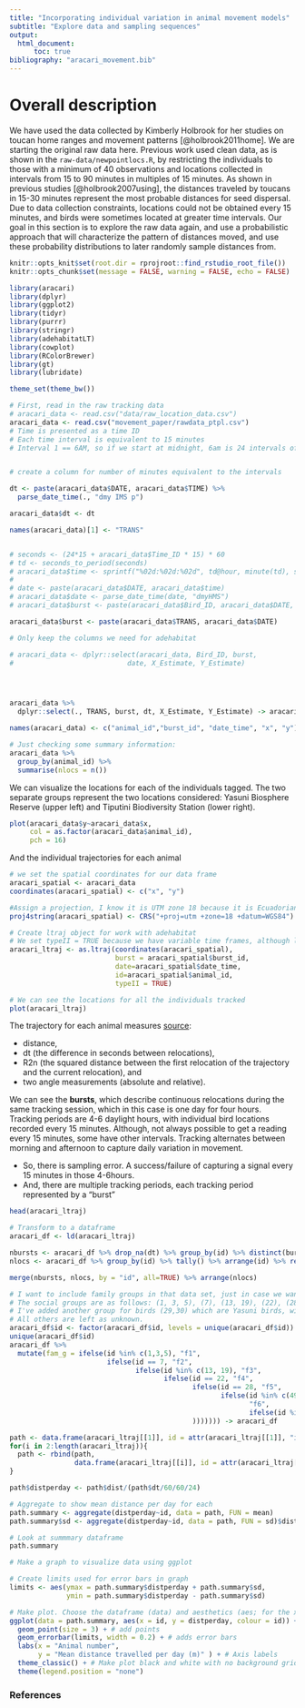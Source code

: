 ```yaml
---
title: "Incorporating individual variation in animal movement models"
subtitle: "Explore data and sampling sequences"
output:
  html_document:
      toc: true
bibliography: "aracari_movement.bib"
---
```


# Overall description 

We have used the data collected by Kimberly Holbrook for her studies on toucan home ranges and movement patterns [@holbrook2011home]. We are starting the original raw data here. Previous work used clean data, as is shown in the `raw-data/newpointlocs.R`, by restricting the individuals to those with a minimum of 40 observations and locations collected in intervals from 15 to 90 minutes in multiples of 15 minutes. As shown in previous studies [@holbrook2007using], the distances traveled by toucans in 15-30 minutes represent the most probable distances for seed dispersal. Due to data collection constraints, locations could not be obtained every 15 minutes, and birds were sometimes located at greater time intervals. Our goal in this section is to explore the raw data again, and use a probabilistic approach that will characterize the pattern of distances moved, and use these probability distributions to later randomly sample distances from.

```r
knitr::opts_knit$set(root.dir = rprojroot::find_rstudio_root_file())
knitr::opts_chunk$set(message = FALSE, warning = FALSE, echo = FALSE)
```

```r
library(aracari)
library(dplyr)
library(ggplot2)
library(tidyr)
library(purrr)
library(stringr)
library(adehabitatLT)
library(cowplot)
library(RColorBrewer)
library(gt)
library(lubridate)

theme_set(theme_bw())
```



```r
# First, read in the raw tracking data
# aracari_data <- read.csv("data/raw_location_data.csv")
aracari_data <- read.csv("movement_paper/rawdata_ptpl.csv")
# Time is presented as a time ID
# Each time interval is equivalent to 15 minutes
# Interval 1 == 6AM, so if we start at midnight, 6am is 24 intervals of 15 minutes each. I'm setting 6am as the start just because I don't have actual data on it, but we know they started early morning and that's what the time IDs are for in Kimberly's work.


# create a column for number of minutes equivalent to the intervals

dt <- paste(aracari_data$DATE, aracari_data$TIME) %>% 
  parse_date_time(., "dmy IMS p")

aracari_data$dt <- dt

names(aracari_data)[1] <- "TRANS"


# seconds <- (24*15 + aracari_data$Time_ID * 15) * 60
# td <- seconds_to_period(seconds)
# aracari_data$time <- sprintf("%02d:%02d:%02d", td@hour, minute(td), second(td))
# 
# date <- paste(aracari_data$DATE, aracari_data$time)
# aracari_data$date <- parse_date_time(date, "dmyHMS")
# aracari_data$burst <- paste(aracari_data$Bird_ID, aracari_data$DATE, sep="_")

aracari_data$burst <- paste(aracari_data$TRANS, aracari_data$DATE)

# Only keep the columns we need for adehabitat

# aracari_data <- dplyr::select(aracari_data, Bird_ID, burst,
#                            date, X_Estimate, Y_Estimate)




aracari_data %>% 
  dplyr::select(., TRANS, burst, dt, X_Estimate, Y_Estimate) -> aracari_data

names(aracari_data) <- c("animal_id","burst_id", "date_time", "x", "y")

```


```r
# Just checking some summary information:
aracari_data %>% 
  group_by(animal_id) %>% 
  summarise(nlocs = n())
```


We can visualize the locations for each of the individuals tagged. The two separate groups represent the two locations considered: Yasuni Biosphere Reserve (upper left) and Tiputini Biodiversity Station (lower right).
```r
plot(aracari_data$y~aracari_data$x, 
     col = as.factor(aracari_data$animal_id), 
     pch = 16)

```
  
And the individual trajectories for each animal
```r
# we set the spatial coordinates for our data frame
aracari_spatial <- aracari_data
coordinates(aracari_spatial) <- c("x", "y")

#Assign a projection, I know it is UTM zone 18 because it is Ecuadorian Amazon
proj4string(aracari_spatial) <- CRS("+proj=utm +zone=18 +datum=WGS84")

# Create ltraj object for work with adehabitat
# We set typeII = TRUE because we have variable time frames, although locations were attempted every 15 minutes, this didn't always happen.
aracari_ltraj <- as.ltraj(coordinates(aracari_spatial), 
                          burst = aracari_spatial$burst_id,
                          date=aracari_spatial$date_time,
                          id=aracari_spatial$animal_id,
                          typeII = TRUE)

# We can see the locations for all the individuals tracked
plot(aracari_ltraj)
```

The trajectory for each animal measures [source](https://jamesepaterson.github.io/jamespatersonblog/02_trackingworkshop_trajectories):

* distance,
* dt (the difference in seconds between relocations),
* R2n (the squared distance between the first relocation of the trajectory and the current relocation), and
* two angle measurements (absolute and relative).

We can see the **bursts**, which describe continuous relocations during the same tracking session, which in this case is one day for four hours. Tracking periods are 4-6 daylight hours, with individual bird locations recorded every 15 minutes. Although, not always possible to get a reading every 15 minutes, some have other intervals. Tracking alternates between morning and afternoon to capture daily variation in movement.  

  -   So, there is sampling error. A success/failure of capturing a signal every 15 minutes in those 4-6hours.
  -   And, there are multiple tracking periods, each tracking period represented by a "burst"

```r
head(aracari_ltraj)

# Transform to a dataframe
aracari_df <- ld(aracari_ltraj)

nbursts <- aracari_df %>% drop_na(dt) %>% group_by(id) %>% distinct(burst) %>% tally() %>% arrange(id) %>% rename(nbursts = n)
nlocs <- aracari_df %>% group_by(id) %>% tally() %>% arrange(id) %>% rename(nlocs = n)

merge(nbursts, nlocs, by = "id", all=TRUE) %>% arrange(nlocs)


```

```r


# I want to include family groups in that data set, just in case we want to use that later
# The social groups are as follows: (1, 3, 5), (7), (13, 19), (22), (28), and (49, 84).
# I've added another group for birds (29,30) which are Yasuni birds, with overlapping territories and I would assume they are a social group.
# All others are left as unknown.
aracari_df$id <- factor(aracari_df$id, levels = unique(aracari_df$id))
unique(aracari_df$id)
aracari_df %>%
  mutate(fam_g = ifelse(id %in% c(1,3,5), "f1",
                        ifelse(id == 7, "f2",
                               ifelse(id %in% c(13, 19), "f3",
                                      ifelse(id == 22, "f4",
                                             ifelse(id == 28, "f5",
                                                    ifelse(id %in% c(49,84),
                                                           "f6", 
                                                           ifelse(id %in% c(29, 30), "f7", "unknown")
                                             ))))))) -> aracari_df
```


```r
path <- data.frame(aracari_ltraj[[1]], id = attr(aracari_ltraj[[1]], "id"))
for(i in 2:length(aracari_ltraj)){
  path <- rbind(path,
                data.frame(aracari_ltraj[[i]], id = attr(aracari_ltraj[[i]], "id")))
}

path$distperday <- path$dist/(path$dt/60/60/24)

# Aggregate to show mean distance per day for each
path.summary <- aggregate(distperday~id, data = path, FUN = mean)
path.summary$sd <- aggregate(distperday~id, data = path, FUN = sd)$distperday

# Look at summmary dataframe
path.summary  

# Make a graph to visualize data using ggplot

# Create limits used for error bars in graph
limits <- aes(ymax = path.summary$distperday + path.summary$sd, 
              ymin = path.summary$distperday - path.summary$sd)

# Make plot. Choose the dataframe (data) and aesthetics (aes; for the x and y)
ggplot(data = path.summary, aes(x = id, y = distperday, colour = id)) + 
  geom_point(size = 3) + # add points
  geom_errorbar(limits, width = 0.2) + # adds error bars
  labs(x = "Animal number", 
       y = "Mean distance travelled per day (m)" ) + # Axis labels
  theme_classic() + # Make plot black and white with no background grid
  theme(legend.position = "none")


```

### References
